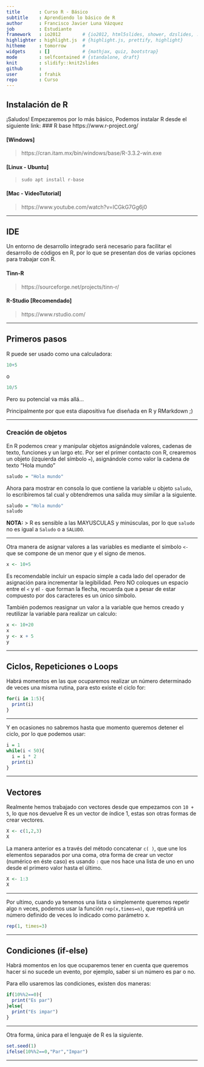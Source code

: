```yaml
---
title       : Curso R - Básico
subtitle    : Aprendiendo lo básico de R
author      : Francisco Javier Luna Vázquez
job         : Estudiante
framework   : io2012        # {io2012, html5slides, shower, dzslides, ...}
highlighter : highlight.js  # {highlight.js, prettify, highlight}
hitheme     : tomorrow      # 
widgets     : []            # {mathjax, quiz, bootstrap}
mode        : selfcontained # {standalone, draft}
knit        : slidify::knit2slides
github      :
user        : frahik
repo        : Curso
---
```


## Instalación de R 
¡Saludos! 
Empezaremos por lo más básico, Podemos instalar R desde el siguiente link: 
### R base 
https://www.r-project.org/ 
 
#### [Windows] 
> https://cran.itam.mx/bin/windows/base/R-3.3.2-win.exe 
 
#### [Linux - Ubuntu] 
> `sudo apt install r-base` 
 
#### [Mac - VideoTutorial] 
> https://www.youtube.com/watch?v=ICGkG7Gg6j0 

----

## IDE 
Un entorno de desarrollo integrado será necesario para facilitar el desarrollo de códigos en R, por lo que se presentan dos de varias opciones para trabajar con R. 
 
#### Tinn-R 
> https://sourceforge.net/projects/tinn-r/ 
 
#### R-Studio [Recomendado] 
> https://www.rstudio.com/ 

---- 

## Primeros pasos 
R puede ser usado como una calculadora: 
```R
10+5 
``` 
o 
```R
10/5 
``` 
Pero su potencial va más allá... 
 
Principalmente por que esta diapositiva fue diseñada en R y RMarkdown ;) 

----- 

### Creación de objetos 
 
En R podemos crear y manipular objetos asignándole valores, cadenas de texto, funciones y un largo etc. 
Por ser el primer contacto con R, crearemos un objeto (izquierda del símbolo `=`), asignándole como valor la cadena de texto "Hola mundo" 
```R
saludo = "Hola mundo" 
``` 
Ahora para mostrar en consola lo que contiene la variable u objeto `saludo`, lo escribiremos tal cual y obtendremos una salida muy similar a la siguiente. 
```R
saludo = "Hola mundo" 
saludo 
``` 
 
**NOTA:** 
> R es sensible a las MAYUSCULAS y minúsculas, por lo que `saludo` no es igual a `Saludo` o a `SALUDO`. 

--- 

Otra manera de asignar valores a las variables es mediante el símbolo `<-` que se compone de un menor que y el signo de menos. 
 
```R
x <- 10+5 
``` 
 
Es recomendable incluir un espacio simple a cada lado del operador de asignación para incrementar la legibilidad. Pero NO coloques un espacio entre el `<` y el `-` que forman la flecha, recuerda que a pesar de estar compuesto por dos caracteres es un único símbolo. 
 
También podemos reasignar un valor a la variable que hemos creado y reutilizar la variable para realizar un calculo: 
```R
x <- 10+20 
x 
y <- x + 5 
y 
``` 

---

## Ciclos, Repeticiones o Loops 
 
Habrá momentos en las que ocuparemos realizar un número determinado de veces una misma rutina, para esto existe el ciclo for: 
 
```R
for(i in 1:5){ 
  print(i) 
} 
``` 

---- 

Y en ocasiones no sabremos hasta que momento queremos detener el ciclo, por lo que podemos usar: 
 
```R
i = 1 
while(i < 50){ 
  i = i * 2 
  print(i) 
} 
``` 

---

## Vectores 
 
Realmente hemos trabajado con vectores desde que empezamos con `10 + 5`, lo que nos devuelve R es un vector de índice 1, estas son otras formas de crear vectores. 
 
```R
X <- c(1,2,3) 
X 
``` 
 
La manera anterior es a través del método concatenar `c( )`, que une los elementos separados por una coma, otra forma de crear un vector (numérico en éste caso) es usando `:` que nos hace una lista de uno en uno desde el primero valor hasta el último. 
```R
X <- 1:3 
X 
``` 

---- 

Por ultimo,  cuando ya tenemos una lista o simplemente queremos repetir algo n veces, podemos usar la función `rep(x,times=n)`, que repetirá un número definido de veces lo indicado como parámetro x. 
```R
rep(1, times=3)  
``` 

---- 

## Condiciones (if-else) 
Habrá momentos en los que ocuparemos tener en cuenta que queremos hacer si no sucede un evento, por ejemplo, saber si un número es par o no. 
 
Para ello usaremos las condiciones, existen dos maneras: 
```R
if(10%%2==0){ 
  print("Es par") 
}else{ 
  print("Es impar") 
} 
``` 

--- 

Otra forma, única para el lenguaje de R es la siguiente. 
```R
set.seed(1) 
ifelse(10%%2==0,"Par","Impar")  
``` 

---